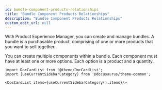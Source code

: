 ```yaml
---
id: bundle-component-products-relationships
title: "Bundle Component Products Relationships"
description: "Bundle Component Products Relationships"
custom_edit_url: null
---
```




With Product Experience Manager, you can create and manage bundles. A bundle is a purchasable product, comprising of one or more products that you want to sell together.

You can create multiple components within a bundle. Each component must have at least one or more options. Each option is a product and a quantity.




```mdx-code-block
import DocCardList from '@theme/DocCardList';
import {useCurrentSidebarCategory} from '@docusaurus/theme-common';

<DocCardList items={useCurrentSidebarCategory().items}/>
```
      